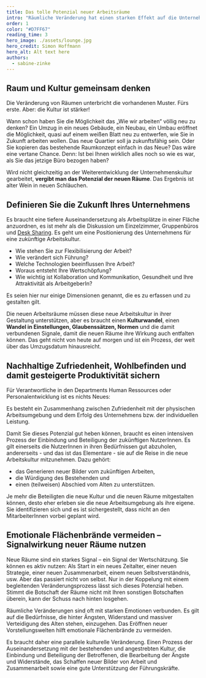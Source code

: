 ```yaml
---
title: Das tolle Potenzial neuer Arbeitsräume
intro: "Räumliche Veränderung hat einen starken Effekt auf die Unternehmenskultur, aber neue Räume alleine schaffen noch keine Kulturveränderung."
order: 1
color: "#D7FF67"
reading_time: 3
hero_image: ./assets/lounge.jpg
hero_credit: Simon Hoffmann
hero_alt: Alt text here
authors:
  - sabine-zinke
---
```


## Raum und Kultur gemeinsam denken

Die Veränderung von Räumen unterbricht die vorhandenen Muster. Fürs erste. Aber: die Kultur ist stärker!

Wann schon haben Sie die Möglichkeit das „Wie wir arbeiten“ völlig neu zu denken? Ein Umzug in ein neues Gebäude, ein Neubau, ein Umbau eröffnet die Möglichkeit, quasi auf einem weißen Blatt neu zu entwerfen, wie Sie in Zukunft arbeiten wollen. Das neue Quartier soll ja zukunftsfähig sein. Oder Sie kopieren das bestehende Raumkonzept einfach in das Neue? Das wäre eine vertane Chance. Denn: Ist bei Ihnen wirklich alles noch so wie es war, als Sie das jetzige Büro bezogen haben?

<Quote cite="Sabine Zinke, Partnerin bei M.O.O.CON">

Wird nicht gleichzeitig an der Weiterentwicklung der Unternehmenskultur gearbeitet, **vergibt man das Potenzial der neuen Räume**. Das Ergebnis ist alter Wein in neuen Schläuchen.

</Quote>

## Definieren Sie die Zukunft Ihres Unternehmens

Es braucht eine tiefere Auseinandersetzung als Arbeitsplätze in einer Fläche anzuordnen, es ist mehr als die Diskussion um Einzelzimmer, Gruppenbüros und [Desk Sharing](https://www.moo-con.com/unser-wissen/themen/wirkraum-frankfurt/glossar-arbeitswelten/#c5744). Es geht um eine Positionierung des Unternehmens für eine zukünftige Arbeitskultur.

- Wie stehen Sie zur Flexibilisierung der Arbeit?
- Wie verändert sich Führung?
- Welche Technologien beeinflussen Ihre Arbeit?
- Woraus entsteht Ihre Wertschöpfung?
- Wie wichtig ist Kollaboration und Kommunikation, Gesundheit und Ihre Attraktivität als ArbeitgeberIn?

Es seien hier nur einige Dimensionen genannt, die es zu erfassen und zu gestalten gilt.

<Figure
  size="huge"
  src="lounge.jpg"
  caption="Campaigners dressed as nuclear bombs express confidence that a treaty banning nuclear weapons is on its way."
  credit="International Campaign to Abolish Nuclear Weapons / Tim Wright"
  license="cc-by-2"
  alt=""
></Figure>

Die neuen Arbeitsräume müssen diese neue Arbeitskultur in ihrer Gestaltung unterstützen, aber es braucht einen **Kulturwandel**, einen **Wandel in Einstellungen, Glaubenssätzen, Normen** und die damit verbundenen Signale, damit die neuen Räume ihre Wirkung auch entfalten können. Das geht nicht von heute auf morgen und ist ein Prozess, der weit über das Umzugsdatum hinausreicht.

## Nachhaltige Zufriedenheit, Wohlbefinden und damit gesteigerte Produktivität sichern

Für Verantwortliche in den Departments Human Ressources oder Personalentwicklung ist es nichts Neues:

Es besteht ein Zusammenhang zwischen Zufriedenheit mit der physischen Arbeitsumgebung und dem Erfolg des Unternehmens bzw. der individuellen Leistung.

Damit Sie dieses Potenzial gut heben können, braucht es einen intensiven Prozess der Einbindung und Beteiligung der zukünftigen NutzerInnen. Es gilt einerseits die NutzerInnen in ihren Bedürfnissen gut abzuholen, andererseits - und das ist das Elementare - sie auf die Reise in die neue Arbeitskultur mitzunehmen. Dazu gehört:

- das Generieren neuer Bilder vom zukünftigen Arbeiten,
- die Würdigung des Bestehenden und
- einen (teilweisen) Abschied vom Alten zu unterstützen.

Je mehr die Beteiligten die neue Kultur und die neuen Räume mitgestalten können, desto eher erleben sie die neue Arbeitsumgebung als ihre eigene. Sie identifizieren sich und es ist sichergestellt, dass nicht an den MitarbeiterInnen vorbei geplant wird.

## Emotionale Flächenbrände vermeiden – Signalwirkung neuer Räume nutzen

Neue Räume sind ein starkes Signal – ein Signal der Wertschätzung. Sie können es aktiv nutzen: Als Start in ein neues Zeitalter, einer neuen Strategie, einer neuen Zusammenarbeit, einem neuen Selbstverständnis, usw. Aber das passiert nicht von selbst. Nur in der Koppelung mit einem begleitenden Veränderungsprozess lässt sich dieses Potenzial heben. Stimmt die Botschaft der Räume nicht mit Ihren sonstigen Botschaften überein, kann der Schuss nach hinten losgehen.

<Quote cite="Sabine Zinke, Partnerin bei M.O.O.CON">

Räumliche Veränderungen sind oft mit starken Emotionen verbunden. Es gilt auf die Bedürfnisse, die hinter Ängsten, Widerstand und massiver Verteidigung des Alten stehen, einzugehen. Das Eröffnen neuer Vorstellungswelten hilft emotionale Flächenbrände zu vermeiden.

</Quote>

Es braucht daher eine parallele kulturelle Veränderung. Einen Prozess der Auseinandersetzung mit der bestehenden und angestrebten Kultur, die Einbindung und Beteiligung der Betroffenen, die Bearbeitung der Ängste und Widerstände, das Schaffen neuer Bilder von Arbeit und Zusammenarbeit sowie eine gute Unterstützung der Führungskräfte.

<File file="lounge.jpg" title="Presentation.pdf" />

